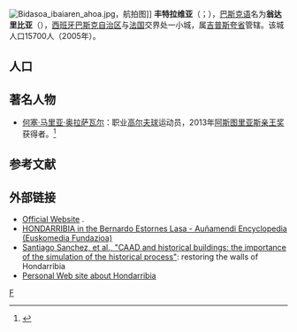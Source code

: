 {{Infobox settlement
| name                    = 丰特拉维亚
| settlement_type         = [[市镇_(西班牙)|市镇]]
| official_name           = <!-- if different from name -->
| native_name             = {{lang-eu|Hondarribia}}<br/>{{lang-es|Fuenterrabía}}
| image_skyline           = Fontarrabie depuis Hendaye 2012.jpg
| image_alt               = 从[[昂代|昂代]]远望丰特拉维亚
| image_caption           = 从[[昂代|昂代]]远望丰特拉维亚
| image_flag              = pendonfuenterr.gif
| image_shield            = Coat of Arms of Hondarribia.svg
| nickname                =
| motto                   =
| image_map               =
| map_caption             =
| pushpin_map             = Spain Basque Country#Spain
| pushpin_label_position  =
| pushpin_map_caption     = 在西班牙的位置
| subdivision_type        = [[世界政區索引|国家]]
| subdivision_name        = {{ESP}}
| subdivision_type1       = [[西班牙自治區|自治區]]
| subdivision_name1       = {{flag|Basque Country}}
| subdivision_type2       = [[西班牙省份|省份]]
| subdivision_name2       = [[吉普斯夸省|吉普斯夸省]]
| subdivision_type3       = [[县_(西班牙)|县]]
| subdivision_name3       = Bidasoaldea
| seat_type               = <!-- [[Capital_(political)|Capital]] -->
| seat                    =
| coordinates             = {{coord|43|22|00|N|1|47|45|W|region:ES_type:city|display=inline,title}}
| coordinates_footnotes   =
| elevation_m             = 16
| elevation_min_m         = 0
| elevation_max_m         = 543
| area_footnotes          =
| area_total_km2          = 28.63
| established_title       = 建立
| established_date        = {{start date|1203|4|18}}
| population_footnotes    = <!-- for references: use <ref> tags -->
| population_total        = 16894
| population_as_of        = 2014
| population_demonym      = {{lang-eu|hondarribiarra, hondarribiar}}<br>{{lang-es|fuenterribense}}
| population_note         =
| population_density_km2  = auto
| blank_name_sec1         = 
| blank_info_sec1         =
| timezone                = [[Central_European_Time|CET]]
| utc_offset              = +1
| timezone_DST            = [[Central_European_Summer_Time|CEST]]
| utc_offset_DST          = +2
| postal_code_type        = 邮编
| postal_code             = 20280
| area_code_type          =
| area_code               =
| leader_title            = 市长
| leader_name             = Txomin Sagarzazu
| leader_party            = [[巴斯克民族主义党|巴斯克民族主义党]]
| website                 = {{official website|http://www.hondarribia.eus/}}
| footnotes               =
}}
[[File:Bidasoa_ibaiaren_ahoa.jpg|thumb]]，航拍图]]
'''丰特拉维亚'''（{{lang-es|Fuenterrabía}}；{{lang-fr|Fontarrabie}}），[[巴斯克语|巴斯克语]]名为'''翁达里比亚'''（{{lang|eu|Hondarribia}}），[[西班牙|西班牙]][[巴斯克自治区|巴斯克自治区]]与[[法国|法国]]交界处一小城，属[[吉普斯夸省|吉普斯夸省]]管辖。该城人口15700人（2005年）。

==人口==
<center>
{{Vertical bar chart|type=demography|width=640|color_20=blue|name=丰特拉维亚历史人口变化图<ref name = "EVO">{{cite web|url=http://www.ine.es/intercensal/intercensal.do?search=1&cmbTipoBusq=0&textoMunicipio=Hondarribia&btnBuscarDenom=Consultar+selecci%F3n|title=Alteraciones de los municipios en los Censos de Población desde 1842. Hondarribia|author=Instituto Nacional de Estadística (España)|accessdate=2016-07-08|archive-date=2021-04-16|archive-url=https://web.archive.org/web/20210416233902/https://www.ine.es/intercensal/intercensal.do?search=1&cmbTipoBusq=0&textoMunicipio=Hondarribia&btnBuscarDenom=Consultar+selecci%F3n|dead-url=no}}</ref>|1842|2215|1857|3038|1860|3161|1877|3515|1887|4057|1897|4304|1900|4422|1910|4976|1920|5551|1930|6115|1940|6326|1950|7334|1960|8161|1970|10518|1981|11380|1991|13524|2001|15044|2011|16391|2015|16945|2017|17147|note=<small>来源：INE<ref>[http://www.ine.es/nomen2/index.do?accion=busquedaRapida&subaccion=&numPag=0&ordenAnios=ASC&nombrePoblacion=hondarribia&botonBusquedaRapida=Consultar+selecci%C3%B3n Página del INE donde se especifican los datos demográficos de la ciudad de Fuenterrabía entre los años 2009 y 2015.] {{Wayback|url=http://www.ine.es/nomen2/index.do?accion=busquedaRapida&subaccion=&numPag=0&ordenAnios=ASC&nombrePoblacion=hondarribia&botonBusquedaRapida=Consultar+selecci%C3%B3n |date=20190927060005 }}.[2016-07-08]</ref>}}</small>
</center>

==著名人物==
*[[何塞·马里亚·奥拉萨瓦尔|何塞·马里亚·奥拉萨瓦尔]]：职业[[高尔夫球|高尔夫球]]运动员，2013年[[阿斯图里亚斯亲王奖|阿斯图里亚斯亲王奖]]获得者。<ref>{{cite web |url=http://www.euronews.com/2013/10/25/prince-of-asturias-awards-olazabal-follows-in-seve-s-footsteps/ |title=Prince of Asturias awards: Olazabal follows in Seve’s footsteps |publisher=EuroNews |date=2013-10-25 |accessdate=2013-10-28 |archive-date=2020-10-25 |archive-url=https://web.archive.org/web/20201025224548/https://www.euronews.com/2013/10/25/prince-of-asturias-awards-olazabal-follows-in-seve-s-footsteps |dead-url=no }}</ref>

==参考文献==
{{reflist}}
== 外部链接 ==
* [http://www.hondarribia.org Official Website]{{Wayback|url=http://www.hondarribia.org/ |date=20090822063925 }} {{eu}} {{en icon}} {{fr}} {{ca}} {{es}}.
* [http://www.euskomedia.org/aunamendi/53955 HONDARRIBIA in the Bernardo Estornes Lasa - Auñamendi Encyclopedia (Euskomedia Fundazioa)]{{Wayback|url=http://www.euskomedia.org/aunamendi/53955 |date=20160505165732 }}{{es}}
* [http://info.tuwien.ac.at/ecaade/proc/barrallo/sanchez.htm Santiago Sanchez, et al., "CAAD and historical buildings: the importance of the simulation of the historical process"]{{Wayback|url=http://info.tuwien.ac.at/ecaade/proc/barrallo/sanchez.htm |date=20160303191938 }}: restoring the walls of Hondarribia 
* [https://web.archive.org/web/20090219035338/http://www.galeon.com/hondarribia/ Personal Web site about Hondarribia]
{{Commons category|Hondarribia}}
{{DEFAULTSORT:Fuenterrabía}}
{{Spain-geo-stub}}
{{Authority control}}
[[Category:吉普斯夸省市鎮|F]]